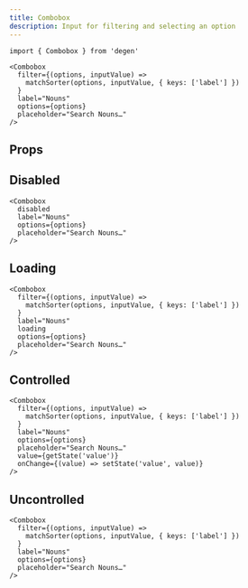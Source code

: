 ```yaml
---
title: Combobox
description: Input for filtering and selecting an option
---
```


```tsx
import { Combobox } from 'degen'
```

```tsx live=true expand=true
<Combobox
  filter={(options, inputValue) =>
    matchSorter(options, inputValue, { keys: ['label'] })
  }
  label="Nouns"
  options={options}
  placeholder="Search Nouns…"
/>
```

## Props

<PropsTable sourceLink={sourceLink} types={types} />

## Disabled

```tsx live=true
<Combobox
  disabled
  label="Nouns"
  options={options}
  placeholder="Search Nouns…"
/>
```

## Loading

```tsx live=true
<Combobox
  filter={(options, inputValue) =>
    matchSorter(options, inputValue, { keys: ['label'] })
  }
  label="Nouns"
  loading
  options={options}
  placeholder="Search Nouns…"
/>
```

## Controlled

```tsx live=true
<Combobox
  filter={(options, inputValue) =>
    matchSorter(options, inputValue, { keys: ['label'] })
  }
  label="Nouns"
  options={options}
  placeholder="Search Nouns…"
  value={getState('value')}
  onChange={(value) => setState('value', value)}
/>
```

## Uncontrolled

```tsx live=true
<Combobox
  filter={(options, inputValue) =>
    matchSorter(options, inputValue, { keys: ['label'] })
  }
  label="Nouns"
  options={options}
  placeholder="Search Nouns…"
/>
```
